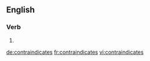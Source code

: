 
==English==

===Verb===
{{head|en}}

# {{en-third-person singular of|contraindicate}}

[[de:contraindicates]]
[[fr:contraindicates]]
[[vi:contraindicates]]